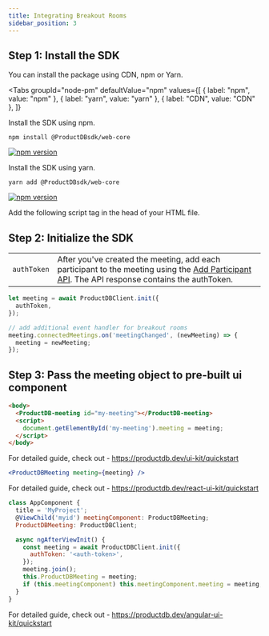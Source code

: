 ```yaml
---
title: Integrating Breakout Rooms
sidebar_position: 3
---
```



## Step 1: Install the SDK

You can install the package using CDN, npm or Yarn.

<Tabs
  groupId="node-pm"
  defaultValue="npm"
  values={[
    { label: "npm", value: "npm" },
    { label: "yarn", value: "yarn" },
    { label: "CDN", value: "CDN" },
  ]}
>
  <TabItem value="npm">
Install the SDK using npm.

```shell
npm install @ProductDBsdk/web-core
```

[![npm version](https://badge.fury.io/js/@ProductDBsdk%2Fweb-core.svg)](https://badge.fury.io/js/@ProductDBsdk%2Fweb-core)

  </TabItem>
  <TabItem value="yarn">
Install the SDK using yarn.

```shell
yarn add @ProductDBsdk/web-core
```

[![npm version](https://badge.fury.io/js/@ProductDBsdk%2Fweb-core.svg)](https://badge.fury.io/js/@ProductDBsdk%2Fweb-core)

  </TabItem>
  <TabItem value="CDN">
Add the following script tag in the head of your HTML file.

  <WebCoreCDNInstallation />
  </TabItem>
</Tabs>

## Step 2: Initialize the SDK

|             |                                                                                                                                                                                   |
| ----------- | --------------------------------------------------------------------------------------------------------------------------------------------------------------------------------- |
| `authToken` | After you've created the meeting, add each participant to the meeting using the [Add Participant API](/api#/operations/add_participant). The API response contains the authToken. |

```js
let meeting = await ProductDBClient.init({
  authToken,
});

// add additional event handler for breakout rooms
meeting.connectedMeetings.on('meetingChanged', (newMeeting) => {
  meeting = newMeeting;
});
```

## Step 3: Pass the meeting object to pre-built ui component

<Tabs>
  <TabItem value="HTML">

```html
<body>
  <ProductDB-meeting id="my-meeting"></ProductDB-meeting>
  <script>
    document.getElementById('my-meeting').meeting = meeting;
  </script>
</body>
```

For detailed guide, check out - https://productdb.dev/ui-kit/quickstart

  </TabItem>
  <TabItem value="ReactJS">

```jsx
<ProductDBMeeting meeting={meeting} />
```

For detailed guide, check out - https://productdb.dev/react-ui-kit/quickstart

  </TabItem>
  <TabItem value="Angular">

```js
class AppComponent {
  title = 'MyProject';
  @ViewChild('myid') meetingComponent: ProductDBMeeting;
  ProductDBMeeting: ProductDBClient;

  async ngAfterViewInit() {
    const meeting = await ProductDBClient.init({
      authToken: '<auth-token>',
    });
    meeting.join();
    this.ProductDBMeeting = meeting;
    if (this.meetingComponent) this.meetingComponent.meeting = meeting;
  }
}
```

For detailed guide, check out - https://productdb.dev/angular-ui-kit/quickstart

  </TabItem>
</Tabs>

<head>
  <title>Integrating Breakout Rooms Guide</title>
</head>
